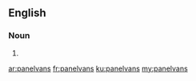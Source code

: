 ==English==

===Noun===
{{head|en}}

# {{plural of|panelvan}}

[[ar:panelvans]]
[[fr:panelvans]]
[[ku:panelvans]]
[[my:panelvans]]